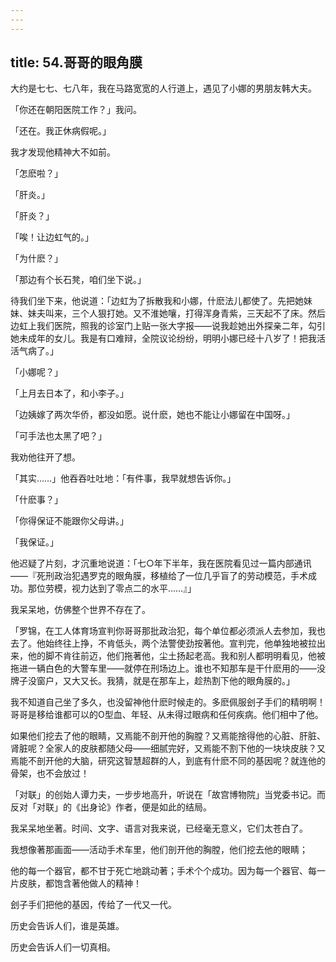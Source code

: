 ```yaml
---
---
---
```

title: 54.哥哥的眼角膜
---







大约是七七、七八年，我在马路宽宽的人行道上，遇见了小娜的男朋友韩大夫。

「你还在朝阳医院工作？」我问。

「还在。我正休病假呢。」

我才发现他精神大不如前。

「怎麽啦？」

「肝炎。」

「肝炎？」

「唉！让边虹气的。」

「为什麽？」

「那边有个长石凳，咱们坐下说。」

待我们坐下来，他说道：「边虹为了拆散我和小娜，什麽法儿都使了。先把她妹妹、妹夫叫来，三个人狠打她。又不淮她嚷，打得浑身青紫，三天起不了床。然后边虹上我们医院，照我的诊室门上贴一张大字报——说我趁她出外探亲二年，勾引她未成年的女儿。我是有口难辩，全院议论纷纷，明明小娜已经十八岁了！把我活活气病了。」

「小娜呢？」

「上月去日本了，和小李子。」

「边姨嫁了两次华侨，都没如愿。说什麽，她也不能让小娜留在中国呀。」

「可手法也太黑了吧？」

我劝他往开了想。

「其实……」他吞吞吐吐地：「有件事，我早就想告诉你。」

「什麽事？」

「你得保证不能跟你父母讲。」

「我保证。」

他迟疑了片刻，才沉重地说道：「七○年下半年，我在医院看见过一篇内部通讯——『死刑政治犯遇罗克的眼角膜，移植给了一位几乎盲了的劳动模范，手术成功。那位劳模，视力达到了零点二的水平……』」

我呆呆地，仿佛整个世界不存在了。

「罗锦，在工人体育场宣判你哥哥那批政治犯，每个单位都必须派人去参加，我也去了。他始终往上挣，不肯低头，两个法警使劲按著他。宣判完，他单独地被拉出来，他的脚不肯往前迈，他们拖著他，尘土扬起老高。我和别人都明明看见，他被拖进一辆白色的大警车里——就停在刑场边上。谁也不知那车是干什麽用的——没牌子没窗户，又大又长。我猜，就是在那车上，趁热割下他的眼角膜的。」

我不知道自己坐了多久，也没留神他什麽时候走的。多麽佩服刽子手们的精明啊！哥哥是移给谁都可以的O型血、年轻、从未得过眼病和任何疾病。他们相中了他。

如果他们挖去了他的眼睛，又焉能不剖开他的胸膛？又焉能捨得他的心脏、肝脏、肾脏呢？全家人的皮肤都随父母——细腻完好，又焉能不割下他的一块块皮肤？又焉能不剖开他的大脑，研究这智慧超群的人，到底有什麽不同的基因呢？就连他的骨架，也不会放过！

「对联」的创始人谭力夫，一步步地高升，听说在「故宫博物院」当党委书记。而反对「对联」的《出身论》作者，便是如此的结局。

我呆呆地坐著。时间、文字、语言对我来说，已经毫无意义，它们太苍白了。

我想像著那画面——活动手术车里，他们剖开他的胸膛，他们挖去他的眼睛；

他的每一个器官，都不甘于死亡地跳动著；手术个个成功。因为每一个器官、每一片皮肤，都饱含著他做人的精神！

刽子手们把他的基因，传给了一代又一代。

历史会告诉人们，谁是英雄。

历史会告诉人们一切真相。